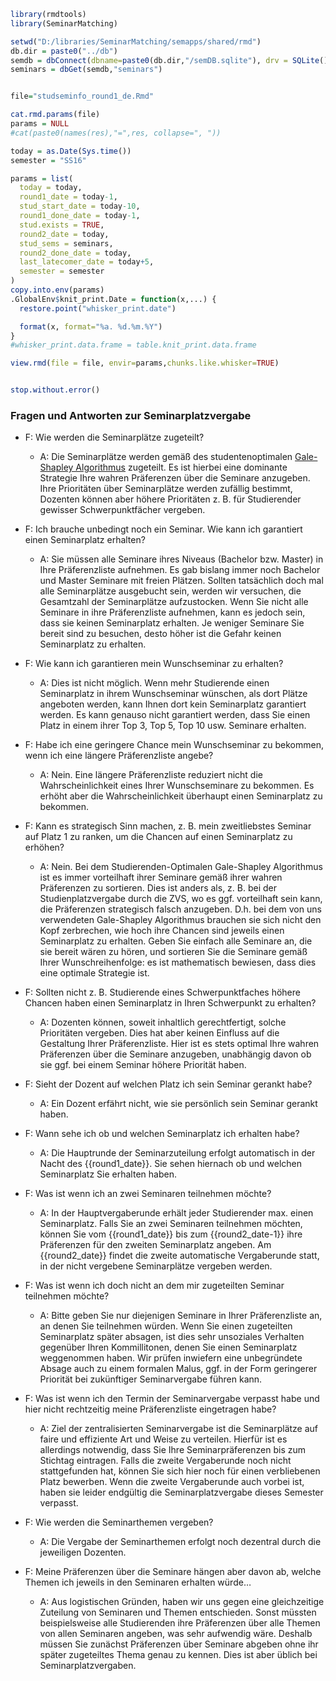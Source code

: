 
```r
library(rmdtools)
library(SeminarMatching)

setwd("D:/libraries/SeminarMatching/semapps/shared/rmd")
db.dir = paste0("../db")
semdb = dbConnect(dbname=paste0(db.dir,"/semDB.sqlite"), drv = SQLite())
seminars = dbGet(semdb,"seminars")


file="studseminfo_round1_de.Rmd"

cat.rmd.params(file)
params = NULL
#cat(paste0(names(res),"=",res, collapse=", "))

today = as.Date(Sys.time())
semester = "SS16"

params = list(
  today = today,
  round1_date = today-1,  
  stud_start_date = today-10,
  round1_done_date = today-1,
  stud.exists = TRUE,
  round2_date = today,
  stud_sems = seminars,
  round2_done_date = today,
  last_latecomer_date = today+5,
  semester = semester
)
copy.into.env(params)
.GlobalEnv$knit_print.Date = function(x,...) {
  restore.point("whisker_print.date")

  format(x, format="%a. %d.%m.%Y")
}
#whisker_print.data.frame = table.knit_print.data.frame

view.rmd(file = file, envir=params,chunks.like.whisker=TRUE)


stop.without.error()
```

<!-- START -->

### Fragen und Antworten zur Seminarplatzvergabe

- F: Wie werden die Seminarplätze zugeteilt?
  
  - A: Die Seminarplätze werden gemäß des studentenoptimalen <a href="https://en.wikipedia.org/wiki/Stable_marriage_problem" target="_blank">Gale-Shapley Algorithmus</a> zugeteilt. Es ist hierbei eine dominante Strategie Ihre wahren Präferenzen über die Seminare anzugeben. Ihre Prioritäten über Seminarplätze werden zufällig bestimmt, Dozenten können aber höhere Prioritäten z. B. für Studierender gewisser Schwerpunktfächer vergeben.

- F: Ich brauche unbedingt noch ein Seminar. Wie kann ich garantiert einen Seminarplatz erhalten?

  - A: Sie müssen alle Seminare ihres Niveaus (Bachelor bzw. Master) in Ihre Präferenzliste aufnehmen. Es gab bislang immer noch Bachelor und Master Seminare mit freien Plätzen. Sollten tatsächlich doch mal alle Seminarplätze ausgebucht sein, werden wir versuchen, die Gesamtzahl der Seminarplätze aufzustocken. Wenn Sie nicht alle Seminare in ihre Präferenzliste aufnehmen, kann es jedoch sein, dass sie keinen Seminarplatz erhalten. Je weniger Seminare Sie bereit sind zu besuchen, desto höher ist die Gefahr keinen Seminarplatz zu erhalten. 
  
- F: Wie kann ich garantieren mein Wunschseminar zu erhalten?
  - A: Dies ist nicht möglich. Wenn mehr Studierende einen Seminarplatz in ihrem Wunschseminar wünschen, als dort Plätze angeboten werden, kann Ihnen dort kein Seminarplatz garantiert werden. Es kann genauso nicht garantiert werden, dass Sie einen Platz in einem ihrer Top 3, Top 5, Top 10 usw. Seminare erhalten. 

- F: Habe ich eine geringere Chance mein Wunschseminar zu bekommen, wenn ich eine längere Präferenzliste angebe?

  - A: Nein. Eine längere Präferenzliste reduziert nicht die Wahrscheinlichkeit eines Ihrer Wunschseminare zu bekommen. Es erhöht aber die Wahrscheinlichkeit überhaupt einen Seminarplatz zu bekommen.
  
- F: Kann es strategisch Sinn machen, z. B. mein zweitliebstes Seminar auf Platz 1 zu ranken, um die Chancen auf einen Seminarplatz zu erhöhen?

  - A: Nein. Bei dem Studierenden-Optimalen Gale-Shapley Algorithmus ist es immer vorteilhaft ihrer Seminare gemäß ihrer wahren Präferenzen zu sortieren. Dies ist anders als, z. B. bei der Studienplatzvergabe durch die ZVS, wo es ggf. vorteilhaft sein kann, die Präferenzen strategisch falsch anzugeben. D.h. bei dem von uns verwendeten Gale-Shapley Algorithmus brauchen sie sich nicht den Kopf zerbrechen, wie hoch ihre Chancen sind jeweils einen Seminarplatz zu erhalten. Geben Sie einfach alle Seminare an, die sie bereit wären zu hören, und sortieren Sie die Seminare gemäß Ihrer Wunschreihenfolge: es ist mathematisch bewiesen, dass dies eine optimale Strategie ist.

- F: Sollten nicht z. B. Studierende eines Schwerpunktfaches höhere Chancen haben einen Seminarplatz in Ihren Schwerpunkt zu erhalten?

  - A: Dozenten können, soweit inhaltlich gerechtfertigt, solche Prioritäten vergeben. Dies hat aber keinen Einfluss auf die Gestaltung Ihrer Präferenzliste. Hier ist es stets optimal Ihre wahren Präferenzen über die Seminare anzugeben, unabhängig davon ob sie ggf. bei einem Seminar höhere Priorität haben.
  
- F: Sieht der Dozent auf welchen Platz ich sein Seminar gerankt habe?

  - A: Ein Dozent erfährt nicht, wie sie persönlich sein Seminar gerankt haben. 

- F: Wann sehe ich ob und welchen Seminarplatz ich erhalten habe?

  - A: Die Hauptrunde der Seminarzuteilung erfolgt automatisch in der Nacht des {{round1_date}}. Sie sehen hiernach ob und welchen Seminarplatz Sie erhalten haben.
  
- F: Was ist wenn ich an zwei Seminaren teilnehmen möchte?

  - A: In der Hauptvergaberunde erhält jeder Studierender max. einen Seminarplatz. Falls Sie an zwei Seminaren teilnehmen möchten, können Sie vom {{round1_date}} bis zum  {{round2_date-1}} ihre Präferenzen für den zweiten Seminarplatz angeben. Am {{round2_date}} findet die zweite automatische Vergaberunde statt, in der nicht vergebene Seminarplätze vergeben werden.
  
- F: Was ist wenn ich doch nicht an dem mir zugeteilten Seminar teilnehmen möchte?

  - A: Bitte geben Sie nur diejenigen Seminare in Ihrer Präferenzliste an, an denen Sie teilnehmen würden. Wenn Sie einen zugeteilten Seminarplatz später absagen, ist dies sehr unsoziales Verhalten gegenüber Ihren Kommillitonen, denen Sie einen Seminarplatz weggenommen haben. Wir prüfen inwiefern eine unbegründete Absage auch zu einem formalen Malus, ggf. in der Form geringerer Priorität bei zukünftiger Seminarvergabe führen kann.
  
- F: Was ist wenn ich den Termin der Seminarvergabe verpasst habe und hier nicht rechtzeitig meine Präferenzliste eingetragen habe?

  - A: Ziel der zentralisierten Seminarvergabe ist die Seminarplätze auf faire und effiziente Art und Weise zu verteilen. Hierfür ist es allerdings notwendig, dass Sie Ihre Seminarpräferenzen bis zum Stichtag eintragen. Falls die zweite Vergaberunde noch nicht stattgefunden hat, können Sie sich hier noch für einen verbliebenen Platz bewerben. Wenn die zweite Vergaberunde auch vorbei ist, haben sie leider endgültig die Seminarplatzvergabe dieses Semester verpasst.

- F: Wie werden die Seminarthemen vergeben?
  - A: Die Vergabe der Seminarthemen erfolgt noch dezentral durch die jeweiligen Dozenten.

- F: Meine Präferenzen über die Seminare hängen aber davon ab, welche Themen ich jeweils in den Seminaren erhalten würde...
  - A: Aus logistischen Gründen, haben wir uns gegen eine gleichzeitige Zuteilung von Seminaren und Themen entschieden. Sonst müssten beispielsweise alle Studierenden ihre Präferenzen über alle Themen von allen Seminaren angeben, was sehr aufwendig wäre. Deshalb müssen Sie zunächst Präferenzen über Seminare abgeben ohne ihr später zugeteiltes Thema genau zu kennen. Dies ist aber üblich bei Seminarplatzvergaben.

